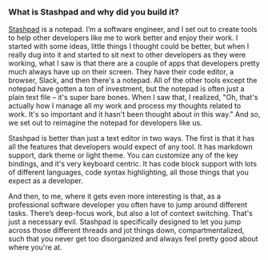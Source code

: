### What is Stashpad and why did you build it?

[Stashpad](https://www.stashpad.com/) is a notepad. I’m a software engineer, and
I set out to create tools to help other developers like me to work better and
enjoy their work. I started with some ideas, little things I thought could be
better, but when I really dug into it and started to sit next to other
developers as they were working, what I saw is that there are a couple of apps
that developers pretty much always have up on their screen. They have their code
editor, a browser, Slack, and then there's a notepad. All of the other tools
except the notepad have gotten a ton of investment, but the notepad is often
just a plain text file – it's super bare bones. When I saw that, I realized,
"Oh, that's actually how I manage all my work and process my thoughts related to
work. It's so important and it hasn't been thought about in this way." And so,
we set out to reimagine the notepad for developers like us.

Stashpad is better than just a text editor in two ways. The first is that it has
all the features that developers would expect of any tool. It has markdown
support, dark theme or light theme. You can customize any of the key bindings,
and it's very keyboard centric. It has code block support with lots of different
languages, code syntax highlighting, all those things that you expect as a
developer.

And then, to me, where it gets even more interesting is that, as a professional
software developer you often have to jump around different tasks. There’s
deep-focus work, but also a lot of context switching. That's just a necessary
evil. Stashpad is specifically designed to let you jump across those different
threads and jot things down, compartmentalized, such that you never get too
disorganized and always feel pretty good about where you're at.
